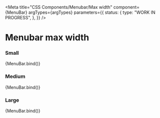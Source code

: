 
<Meta
  title="CSS Components/Menubar/Max width"
  component={MenuBar}
  argTypes={argTypes}
  parameters={{
    status: {
      type: "WORK IN PROGRESS",
    },
  }}
/>

# Menubar max width

### Small

<Canvas>
  <Story name="Small" args={{ ...defaultArgs, iconPlacement: "before", menuMaxWidth: "sm" }}>
    {MenuBar.bind()}
  </Story>
</Canvas>

### Medium

<Canvas>
  <Story name="Medium" args={{ ...defaultArgs, iconPlacement: "before", menuMaxWidth: "md" }}>
    {MenuBar.bind()}
  </Story>
</Canvas>

### Large

<Canvas>
  <Story name="Large" args={{ ...defaultArgs, iconPlacement: "before", menuMaxWidth: "lg" }}>
    {MenuBar.bind()}
  </Story>
</Canvas>
